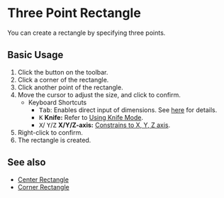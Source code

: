 
# Three Point Rectangle

<Reference shortcut='' command='Three Point Rectangle' button='Toolbar' />

You can create a rectangle by specifying three points.

## Basic Usage

1. Click the <ButtonIcon type="button-three-point-rectangle" /> button on the toolbar.
2. Click a corner of the rectangle.
3. Click another point of the rectangle.
4. Move the cursor to adjust the size, and click to confirm.
   - <Kst>Keyboard Shortcuts</Kst>
      - <kbd>Tab</kbd>: Enables direct input of dimensions. See [here](./sketching-essentials#specify-dimensions-numerically) for details.
      - <kbd>K</kbd> **Knife:** Refer to [Using Knife Mode](./sketching-essentials#use-knife-mode).
      - <kbd>X</kbd>/ <kbd>Y</kbd>/<kbd>Z</kbd> **X/Y/Z-axis:** [Constrains to X, Y, Z axis](./sketching-essentials#constrain-to-an-axis).
3. Right-click to confirm.
5. The rectangle is created.

<VideoPlayer fileName="three-point-rectangle"/>

## See also

- [Center Rectangle](./center-rectangle)
- [Corner Rectangle](./corner-rectangle)